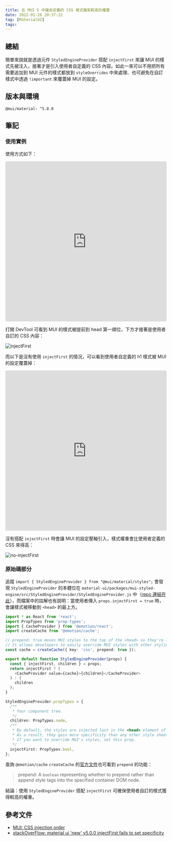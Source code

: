 ```yaml
---
title: 在 MUI 5 中讓自定義的 CSS 樣式擁有較高的權重
date: 2022-01-26 20:37:22
tag: [MaterialUI]
tags:
---
```


## 總結

簡單來說就是透過元件 `StyledEngineProvider` 搭配 `injectFirst` 來讓 MUI 的樣式先被注入，接著才是引入使用者自定義的 CSS 內容。如此一來可以不用把所有需要追加到 MUI 元件的樣式都放到 `styleOverrides` 中來處理、也可避免在自訂樣式中透過 `!important` 來覆蓋掉 MUI 的設定。

## 版本與環境

```plaintext
@mui/material: ^5.0.0
```

## 筆記

### 使用實例

使用方式如下：

<iframe src="https://codesandbox.io/embed/mui-styledengineprovider-injectfirst-lq5091?autoresize=1&fontsize=14&hidenavigation=1&module=%2Fdemo.tsx&theme=dark"
     style="width:100%; height:500px; border:0; border-radius: 4px; overflow:hidden;"
     title="mui-StyledEngineProvider-injectFirst"
     allow="accelerometer; ambient-light-sensor; camera; encrypted-media; geolocation; gyroscope; hid; microphone; midi; payment; usb; vr; xr-spatial-tracking"
     sandbox="allow-forms allow-modals allow-popups allow-presentation allow-same-origin allow-scripts"
   ></iframe>

打開 DevTool 可看到 MUI 的樣式被提前到 head 第一順位，下方才接著是使用者自訂的 CSS 內容：

![injectFirst](/2022/mui-StyledEngineProvider-injectFirst/injectFirst.png)

而以下是沒有使用 `injectFirst` 的情況，可以看到使用者自定義的 h1 樣式被 MUI 的設定覆蓋掉：

<iframe src="https://codesandbox.io/embed/mui-styledengineprovider-injectfirst-forked-ro4zt9?fontsize=14&hidenavigation=1&module=%2Fdemo.tsx&theme=dark"
     style="width:100%; height:500px; border:0; border-radius: 4px; overflow:hidden;"
     title="mui-StyledEngineProvider-injectFirst (forked)"
     allow="accelerometer; ambient-light-sensor; camera; encrypted-media; geolocation; gyroscope; hid; microphone; midi; payment; usb; vr; xr-spatial-tracking"
     sandbox="allow-forms allow-modals allow-popups allow-presentation allow-same-origin allow-scripts"
   ></iframe>

沒有搭配 `injectFirst` 時會讓 MUI 的設定壓軸引入，樣式權重會比使用者定義的 CSS 來得高：

![no-injectFirst](/2023/mui-StyledEngineProvider-injectFirst/no-injectFirst.png)

### 原始碼部分

追蹤 `import { StyledEngineProvider } from "@mui/material/styles";` 會發現 `StyledEngineProvider` 的本體位在 `material-ui/packages/mui-styled-engine/src/StyledEngineProvider/StyledEngineProvider.js` 中（[repo 連結在此](https://github.com/mui/material-ui/blob/master/packages/mui-styled-engine/src/StyledEngineProvider/StyledEngineProvider.js)），而檔案中的註解也有說明：當使用者傳入 `props.injectFirst = true` 時，會讓樣式被移動到 `<head>` 的最上方。

```ts
import * as React from 'react';
import PropTypes from 'prop-types';
import { CacheProvider } from '@emotion/react';
import createCache from '@emotion/cache';

// prepend: true moves MUI styles to the top of the <head> so they're loaded first.
// It allows developers to easily override MUI styles with other styling solutions, like CSS modules.
const cache = createCache({ key: 'css', prepend: true });

export default function StyledEngineProvider(props) {
  const { injectFirst, children } = props;
  return injectFirst ? (
    <CacheProvider value={cache}>{children}</CacheProvider>
  ) : (
    children
  );
}

StyledEngineProvider.propTypes = {
  /**
   * Your component tree.
   */
  children: PropTypes.node,
  /**
   * By default, the styles are injected last in the <head> element of the page.
   * As a result, they gain more specificity than any other style sheet.
   * If you want to override MUI's styles, set this prop.
   */
  injectFirst: PropTypes.bool,
};
```

查詢 `@emotion/cache` `createCache` 的[官方文件](https://emotion.sh/docs/@emotion/cache)也可看到 `prepend` 的功能：

> prepend: A `boolean` representing whether to prepend rather than append style tags into the specified container DOM node.

結論：使用 `StyledEngineProvider` 搭配 `injectFirst` 可確保使用者自訂的樣式獲得較高的權重。

## 參考文件

- [MUI: CSS injection order](https://mui.com/material-ui/guides/interoperability/#css-injection-order)
- [stackOverFlow: material ui 'new' v5.0.0 injectFirst fails to set specificity](https://stackoverflow.com/questions/69217739/material-ui-new-v5-0-0-injectfirst-fails-to-set-specificity)
